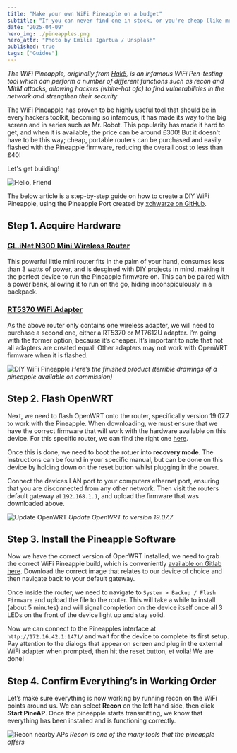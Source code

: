 ```yaml
---
title: "Make your own WiFi Pineapple on a budget"
subtitle: "If you can never find one in stock, or you're cheap (like me), GOOD NEWS; you can build your own Hak5 WiFi Pineapple for less than £30" 
date: "2025-04-09"
hero_img: ./pineapples.png
hero_attr: "Photo by Emilia Igartua / Unsplash"
published: true
tags: ["Guides"]
---
```


*The WiFi Pineapple, originally from [Hak5](https://hak5.org/), is an infamous WiFi Pen-testing tool which can perform a number of different functions such as recon and MitM attacks, allowing hackers (white-hat ofc) to find vulnerabilities in the network and strengthen their security*

The WiFi Pineapple has proven to be highly useful tool that should be in every hackers toolkit, becoming so infamous, it has made its way to the big screen and in series such as Mr. Robot. This popularity has made it hard to get, and when it is available, the price can be around £300! But it doesn't have to be this way; cheap, portable routers can be purchased and easily flashed with the Pineapple firmware, reducing the overall cost to less than £40!

Let's get building!

![Hello, Friend](./mr_robot.gif)

The below article is a step-by-step guide on how to create a DIY WiFi Pineapple, using the Pineapple Port created by [xchwarze on GitHub](https://github.com/xchwarze/wifi-pineapple-cloner).

## Step 1. Acquire Hardware

### [GL.iNet N300 Mini Wireless Router](https://www.gl-inet.com/products/gl-mt300n-v2/)

This powerful little mini router fits in the palm of your hand, consumes less than 3 watts of power, and is desgined with DIY projects in mind, making it the perfect device to run the Pineapple firmware on. This can be paired with a power bank, allowing it to run on the go, hiding inconspiculously in a backpack. 

### [RT5370 WiFi Adapter](https://www.ebay.co.uk/sch/i.html?_nkw=+RT5370+WIFI+adapter)

As the above router only contains one wireless adapter, we will need to purchase a second one, either a RT5370 or MT7612U adapter. I’m going with the former option, because it’s cheaper. It’s important to note that not all adapters are created equal! Other adapters may not work with OpenWRT firmware when it is flashed.

![DIY WiFi Pineapple](./diy_pineapple.png)
*Here’s the finished product (terrible drawings of a pineapple available on commission)*

## Step 2. Flash OpenWRT

Next, we need to flash OpenWRT onto the router, specifically version 19.07.7 to work with the Pineapple. When downloading, we must ensure that we have the correct firmware that will work with the hardware available on this device. For this specific router, we can find the right one [here](https://archive.openwrt.org/releases/19.07.7/targets/ramips/mt76x8/).

Once this is done, we need to boot the rotuer into **recovery mode**. The instructions can be found in your specific manual, but can be done on this device by holding down on the reset button whilst plugging in the power.

Connect the devices LAN port to your computers ethernet port, ensuring that you are disconnected from any other network. Then visit the routers default gateway at `192.168.1.1`, and upload the firmware that was downloaded above. 

![Update OpenWRT](./firmware_update.png)
*Update OpenWRT to version 19.07.7*

## Step 3. Install the Pineapple Software

Now we have the correct version of OpenWRT installed, we need to grab the correct WiFi Pineapple build, which is conveniently [available on Gitlab here](https://gitlab.com/xchwarze/wifi-pineapple-cloner-builds/-/tree/main/releases?ref_type=heads). Download the correct image that relates to our device of choice and then navigate back to your default gateway.

Once inside the router, we need to navigate to `System > Backup / Flash Firmware` and upload the file to the router. This will take a while to install (about 5 minutes) and will signal completion on the device itself once all 3 LEDs on the front of the device light up and stay solid.

Now we can connect to the Pineapples interface at `http://172.16.42.1:1471/` and wait for the device to complete its first setup. Pay attention to the dialogs that appear on screen and plug in the external WiFi adapter when prompted, then hit the reset button, et voila! We are done!

## Step 4. Confirm Everything’s in Working Order

Let’s make sure everything is now working by running recon on the WiFi points around us. We can select **Recon** on the left hand side, then click **Start PineAP**. Once the pineapple starts transmitting, we know that everything has been installed and is functioning correctly.

![Recon nearby APs](./pineapple_recon.png)
*Recon is one of the many tools that the pineapple offers*